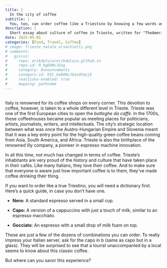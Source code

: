 ```yaml
---
title: |
  In the city of coffee
subtitle: |
  You, too, can order coffee like a Triestino by knowing a few words and phrases, such as "un caffè al banco" (coffee at the bar).
description: |
  Short essay about culture of coffee in Trieste, written for "TheAmerican Magazine"
date: 2025-05-01
categories: [Food, Travel, Coffee]
# image: Trieste natale orsachiotti.png
# comments:
#   giscus:
#     repo: erikdeluca/erikdeluca.github.io
#     repo-id: R_kgDONcJGag
#     category: Announcements
#     category-id: DIC_kwDONcJGas4Cmzjk
#     reactions-enabled: true
#     mapping: pathname
---
```


## 

Italy is renowned for its coffee shops on every corner. This devotion to coffee, however, is taken to a whole different level in Trieste. Trieste was one of the first European cities to open the *botteghe da caffè*. In the 1700s, these coffeehouses became popular as meeting places for politicians, artists, journalists, writers, and intellectuals. The city’s strategic location between what was once the Austro-Hungarian Empire and Slovenia meant that it was a key entry point for the high-quality green coffee beans coming from Asia, South America, and Africa. Trieste is also the birthplace of the renowned Illy company, a pioneer in espresso machine innovation.

In all this time, not much has changed in terms of coffee. Trieste’s inhabitants are very proud of the history and culture that have taken place in their cafés. Like many Italians, they love their coffee. And to make sure that everyone is aware just how important coffee is to them, they’ve made coffee drinking their thing.

If you want to order like a true Triestino, you will need a dictionary first. Here’s a quick guide, in case you don’t have one.

-   **Nero:** A standard espresso served in a small cup.

-   **Capo:** A version of a cappuccino with just a touch of milk, similar to an espresso macchiato.

-   **Gocciato**: An espresso with a small drop of milk foam on top.

These are just a few of the dozens of combinations you can order. To really impress your Italian server, ask for the capo in b (same as capo but in a glass). They will be surprised to see that a tourist unaccompanied by a local seems to know about this classic coffee.

But where can you savor this experience?